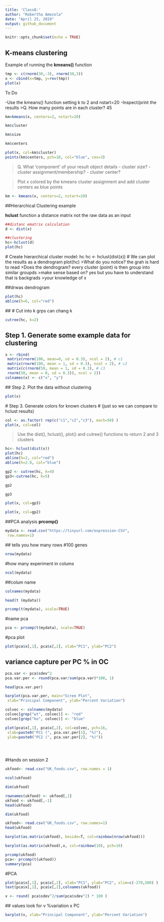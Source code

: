 ```yaml
---
title: 'Class8:'
author: "Robertha Amezola"
date: "April 25, 2019"
output: github_document 
---
```


```r
knitr::opts_chunk$set(echo = TRUE)
```

## K-means clustering

Example of running the **kmeans()** function

```r
tmp <- c(rnorm(30,-3), rnorm(30,3))
x <- cbind(x=tmp, y=rev(tmp))
plot(x)
```


To Do

-Use the kmeans() function setting k to 2 and nstart=20
-Inspect/print the results
>Q. How many points are in each cluster? 45
 
```r
km=kmeans(x, centers=2, nstart=20)
```
```r
km$cluster
```
 
```r
km$size
```

 
 
```r
km$centers
```
 
```r
plot(x, col=km$cluster)
points(km$centers, pch=18, col="blue", cex=3)
```
 
 

>Q. What ‘component’ of your result object details
 - cluster size?
 - cluster assignment/membership?
 - cluster center?
 
>Plot x colored by the kmeans cluster assignment and
 add cluster centers as blue points
 
```r
km <- kmeans(x, centers=2, nstart=20)

```
 
 
 ##Hierarchical Clustering example
 
 
 **hclust** function a distance matrix not the raw data as an input
 
```r
##distanc ematrix calculation
d <- dist(x)

##clustering
hc<-hclust(d)
plot(hc)

```
 
 # Create hierarchical cluster model: hc
hc <- hclust(dist(x))
# We can plot the results as a dendrogram
plot(hc)
>What do you notice? the grah is hard to read
>Does the dendrogram? every cluster (point) is then group into similar groupds
>make sense based on? yes but you have to understand that is backgrads 
>your knowledge of x
 
 
 ##drwas dendrogram
```r
plot(hc)
abline(h=6, col="red")

```
 
 
 ## # Cut into k grps can chang k
```r
cutree(hc, k=2)
```
 
 
## Step 1. Generate some example data for clustering 
```r
x <- rbind(
 matrix(rnorm(100, mean=0, sd = 0.3), ncol = 2), # c1
 matrix(rnorm(100, mean = 1, sd = 0.3), ncol = 2), # c2
 matrix(c(rnorm(50, mean = 1, sd = 0.3), # c3
 rnorm(50, mean = 0, sd = 0.3)), ncol = 2))
colnames(x) <- c("x", "y")
```
 
 ## Step 2. Plot the data without clustering
```r
plot(x)
```
 
 
 # Step 3. Generate colors for known clusters
# (just so we can compare to hclust results)

```r
col <- as.factor( rep(c("c1","c2","c3"), each=50) )
plot(x, col=col)
```
 
>Use the dist(), hclust(), plot() and cutree()
 functions to return 2 and 3 clusters


 
```r
hc<- hclust(dist(x))
plot(hc)
abline(h=2, col="red")
abline(h=2.8, col="blue")
```
 
```r
gp2 <- cutree(hc, k=4)
gp3<-cutree(hc, k=5)
```

```r
gp2
```
 
```r
gp3
```

```r
plot(x, col=gp3)
```
 
```r
plot(x, col=gp2)
```
 
 
 ##PCA analysis
 **prcomp()**
```r
mydata <- read.csv("https://tinyurl.com/expression-CSV",
 row.names=1)
```
 ## tells you how many rows
 #100 genes
```r
nrow(mydata)
```
#how many experiment in colums
```r
ncol(mydata)
```
##colum name
```r
colnames(mydata)
```
 
 
```r
head(t (mydata))
```
 
```r
prcomp(t(mydata), scale=TRUE)
```
 
 
 #name pca
```r
pca <- prcomp(t(mydata), scale=TRUE)
```
 
#pca plot
```r
plot(pca$x[,1], pca$x[,2], xlab="PC1", ylab="PC2")
```

## variance capture per PC % in OC

```r
pca.var <- pca$sdev^2
pca.var.per <- round(pca.var/sum(pca.var)*100, 1) 

head(pca.var.per) 
```

```r
barplot(pca.var.per, main="Scree Plot",
 xlab="Principal Component", ylab="Percent Variation")
```


```r
colvec <- colnames(mydata)
colvec[grep("wt", colvec)] <- "red"
colvec[grep("ko", colvec)] <- "blue"

plot(pca$x[,1], pca$x[,2], col=colvec, pch=16,
 xlab=paste0("PC1 (", pca.var.per[1], "%)"),
 ylab=paste0("PC2 (", pca.var.per[2], "%)"))


 
```

#Hands on session 2


```r
ukfood<- read.csv("UK_foods.csv", row.names = 1)
```
 
```r
ncol(ukfood)
```
 

```r
dim(ukfood)


```



```r
rownames(ukfood) <- ukfood[,1]
ukfood <- ukfood[,-1]
head(ukfood)
```


```r
dim(ukfood)
```


```r
ukfood<- read.csv("UK_foods.csv", row.names=1)
head(ukfood)
```


```r
barplot(as.matrix(ukfood), beside=T, col=rainbow(nrow(ukfood)))
```

```r
barplot(as.matrix(ukfood),x, col=rainbow(10), pch=16)
```





```r
prcomp(ukfood)
pca<- prcomp(t(ukfood))
summary(pca)
```

#PCA

```r
plot(pca$x[,1], pca$x[,2], xlab="PC1", ylab="PC2", xlim=c(-270,500) )
text(pca$x[,1], pca$x[,2],colnames(ukfood))
```

```r
v <- round( pca$sdev^2/sum(pca$sdev^2) * 100 )
```
 ## values look for v %variation x PC
 
```r
barplot(v, xlab="Principal Component", ylab="Percent Variation")

```
 
 
